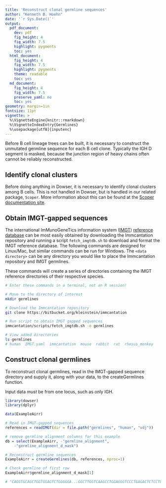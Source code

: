 ```yaml
---
title: 'Reconstruct clonal germline sequences'
author: "Kenneth B. Hoehn"
date: '`r Sys.Date()`'
output:
  pdf_document:
    dev: pdf
    fig_height: 4
    fig_width: 7.5
    highlight: pygments
    toc: yes
  html_document:
    fig_height: 4
    fig_width: 7.5
    highlight: pygments
    theme: readable
    toc: yes
  md_document:
    fig_height: 4
    fig_width: 7.5
    preserve_yaml: no
    toc: yes
geometry: margin=1in
fontsize: 11pt
vignette: >
  %\VignetteEngine{knitr::rmarkdown}
  %\VignetteIndexEntry{Germlines}
  %\usepackage[utf8]{inputenc}
---
```


Before B cell lineage trees can be built, it is necessary to construct the unmutated germline sequence for each B cell clone. Typically the IGH D segment is masked, because the junction region of heavy chains often cannot be reliably reconstructed.

## Identify clonal clusters

Before doing anything in Dowser, it is necessary to identify clonal clusters among B cells. This is not handled in Dowser, but is handled in our related package, `Scoper`. More information about this can be found at the [Scoper documentation site](https://scoper.readthedocs.io).

## Obtain IMGT-gapped sequences

The international ImMunoGeneTics information system ([IMGT](http://www.imgt.org)) [reference database](http://www.imgt.org/genedb) can be most easily obtained by downloading the Immcantation repository and running a script `fetch_imgtdb.sh` to download and format the IMGT reference database. The following commands are designed for Linux/Mac, but similar commands can be run for Windows. The `<data directory>` can be any directory you would like to place the Immcantation repository and IMGT germlines.

These commands will create a series of directories containing the IMGT reference directories of their respective species.

```bash
# Enter these commands in a terminal, not an R session!

# Move to the directory of interest
mkdir germlines

# Download the Immcantation repository
git clone https://bitbucket.org/kleinstein/immcantation

# Run script to obtain IMGT gapped sequences
immcantation/scripts/fetch_imgtdb.sh -o germlines

# View added directories
ls germlines
# human  IMGT.yaml  immcantation  mouse  rabbit  rat  rhesus_monkey
```

## Construct clonal germlines

To reconstruct clonal germlines, read in the IMGT-gapped sequence directory and supply it, along with your data, to the createGermlines function.

Input data *must* be from one locus, such as only IGH.

```r
library(dowser)
library(dplyr)

data(ExampleAirr)

# Read in IMGT-gapped sequences
references = readIMGT(dir = file.path("germlines", "human", "vdj"))

# remove germline alignment columns for this example
db = select(ExampleAirr, -"germline_alignment", 
    -"germline_alignment_d_mask")

# Reconstruct germline sequences
ExampleAirr = createGermlines(db, references, nproc=1)

# Check germline of first row
ExampleAirr$germline_alignment_d_mask[1]

# "CAGGTGCAGCTGGTGGAGTCTGGGGGA...GGCTTGGTCAAGCCTGGAGGGTCCCTGAGACTCTCCTGTGCAGCCTCTGGATTCACCTTC............AGTGACTACTACATGAGCTGGATCCGCCAGGCTCCAGGGAAGGGGCTGGAGTGGGTTTCATACATTAGTAGTAGT......AGTAGTTACACAAACTACGCAGACTCTGTGAAG...GGCCGATTCACCATCTCCAGAGACAACGCCAAGAACTCACTGTATCTGCAAATGAACAGCCTGAGAGCCGAGGACACGGCCGTGTATTACTGTGCGAGAGNNNNNNNNNNNNNNNNNNNNNNNNNNNNNNNNNNNNNNNNNNNNNNNNNNNNNNNNNNNNNNNNNNNNTGGTTCGACCCCTGGGGCCAGGGAACCCTGGTCACCGTCTCCTCAG"
```
